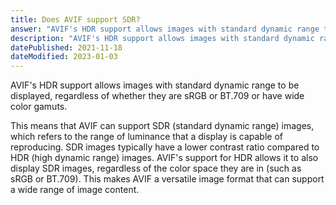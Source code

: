 ```yaml
---
title: Does AVIF support SDR?
answer: "AVIF's HDR support allows images with standard dynamic range to be displayed, regardless of whether they are sRGB or BT.709 or have wide color gamuts."
description: "AVIF's HDR support allows images with standard dynamic range to be displayed, regardless of whether they are sRGB or BT.709 or have wide color gamuts."
datePublished: 2021-11-18
dateModified: 2023-01-03
---
```


AVIF's HDR support allows images with standard dynamic range to be displayed, regardless of whether they are sRGB or BT.709 or have wide color gamuts.

This means that AVIF can support SDR (standard dynamic range) images, which refers to the range of luminance that a display is capable of reproducing. SDR images typically have a lower contrast ratio compared to HDR (high dynamic range) images. AVIF's support for HDR allows it to also display SDR images, regardless of the color space they are in (such as sRGB or BT.709). This makes AVIF a versatile image format that can support a wide range of image content.